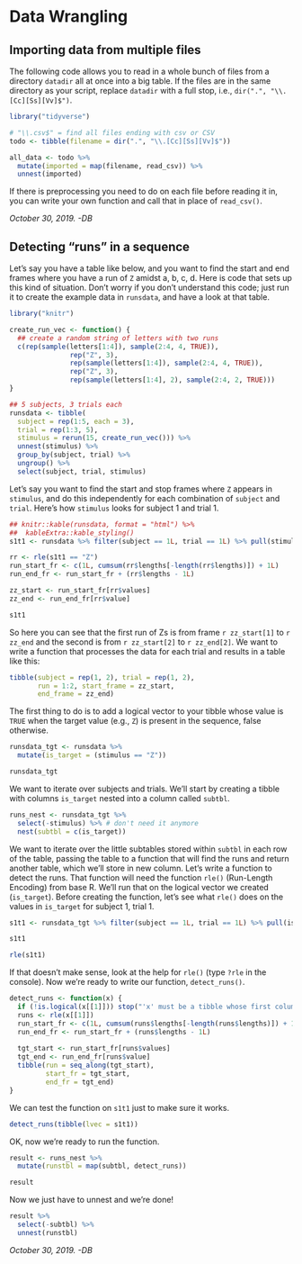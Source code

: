 # Data Wrangling

## Importing data from multiple files

The following code allows you to read in a whole bunch of files from a directory `datadir` all at once into a big table.  If the files are in the same directory as your script, replace `datadir` with a full stop, i.e., `dir(".", "\\.[Cc][Ss][Vv]$")`.

```r
library("tidyverse")

# "\\.csv$" = find all files ending with csv or CSV
todo <- tibble(filename = dir(".", "\\.[Cc][Ss][Vv]$"))

all_data <- todo %>%
  mutate(imported = map(filename, read_csv)) %>%
  unnest(imported)
```

If there is preprocessing you need to do on each file before reading it in, you can write your own function and call that in place of `read_csv()`.

*October 30, 2019. -DB*

## Detecting "runs" in a sequence

Let's say you have a table like below, and you want to find the start and end frames where you have a run of `Z` amidst a, b, c, d.  Here is code that sets up this kind of situation. Don't worry if you don't understand this code; just run it to create the example data in `runsdata`, and have a look at that table.

```r
library("knitr")

create_run_vec <- function() {
  ## create a random string of letters with two runs
  c(rep(sample(letters[1:4]), sample(2:4, 4, TRUE)),
               rep("Z", 3),
               rep(sample(letters[1:4]), sample(2:4, 4, TRUE)),
               rep("Z", 3),
               rep(sample(letters[1:4], 2), sample(2:4, 2, TRUE)))
}

## 5 subjects, 3 trials each
runsdata <- tibble(
  subject = rep(1:5, each = 3),
  trial = rep(1:3, 5),
  stimulus = rerun(15, create_run_vec())) %>%
  unnest(stimulus) %>%
  group_by(subject, trial) %>%
  ungroup() %>%
  select(subject, trial, stimulus)

```

Let's say you want to find the start and stop frames where `Z` appears in `stimulus`, and do this independently for each combination of `subject` and `trial`.  Here's how `stimulus` looks for subject 1 and trial 1.

```r
## knitr::kable(runsdata, format = "html") %>%
##  kableExtra::kable_styling()
s1t1 <- runsdata %>% filter(subject == 1L, trial == 1L) %>% pull(stimulus)

rr <- rle(s1t1 == "Z")
run_start_fr <- c(1L, cumsum(rr$lengths[-length(rr$lengths)]) + 1L)
run_end_fr <- run_start_fr + (rr$lengths - 1L)

zz_start <- run_start_fr[rr$values]
zz_end <- run_end_fr[rr$value]

s1t1
```

So here you can see that the first run of Zs is from frame `r zz_start[1]` to `r zz_end` and the second is from `r zz_start[2]` to `r zz_end[2]`. We want to write a function that processes the data for each trial and results in a table like this:

```r
tibble(subject = rep(1, 2), trial = rep(1, 2),
       run = 1:2, start_frame = zz_start,
       end_frame = zz_end)
```

The first thing to do is to add a logical vector to your tibble whose value is `TRUE` when the target value (e.g., `Z`) is present in the sequence, false otherwise.

```r
runsdata_tgt <- runsdata %>%
  mutate(is_target = (stimulus == "Z"))

runsdata_tgt
```

We want to iterate over subjects and trials. We'll start by creating a tibble with columns `is_target` nested into a column called `subtbl`.

```r
runs_nest <- runsdata_tgt %>%
  select(-stimulus) %>% # don't need it anymore
  nest(subtbl = c(is_target))
```

We want to iterate over the little subtables stored within `subtbl` in each row of the table, passing the table to a function that will find the runs and return another table, which we'll store in new column. Let's write a function to detect the runs. That function will need the function `rle()` (Run-Length Encoding) from base R. We'll run that on the logical vector we created (`is_target`). Before creating the function, let's see what `rle()` does on the values in `is_target` for subject 1, trial 1.

```r
s1t1 <- runsdata_tgt %>% filter(subject == 1L, trial == 1L) %>% pull(is_target)

s1t1

rle(s1t1)
```

If that doesn't make sense, look at the help for `rle()` (type `?rle` in the console). Now we're ready to write our function, `detect_runs()`.

```r
detect_runs <- function(x) {  
  if (!is.logical(x[[1]])) stop("'x' must be a tibble whose first column is of type 'logical'")
  runs <- rle(x[[1]])
  run_start_fr <- c(1L, cumsum(runs$lengths[-length(runs$lengths)]) + 1L)
  run_end_fr <- run_start_fr + (runs$lengths - 1L)
  
  tgt_start <- run_start_fr[runs$values]
  tgt_end <- run_end_fr[runs$value]
  tibble(run = seq_along(tgt_start),
         start_fr = tgt_start,
         end_fr = tgt_end)
}
```

We can test the function on `s1t1` just to make sure it works.

```r
detect_runs(tibble(lvec = s1t1))
```

OK, now we're ready to run the function.

```r
result <- runs_nest %>%
  mutate(runstbl = map(subtbl, detect_runs))

result
```

Now we just have to unnest and we're done!

```r
result %>%
  select(-subtbl) %>%
  unnest(runstbl)

```

*October 30, 2019. -DB*